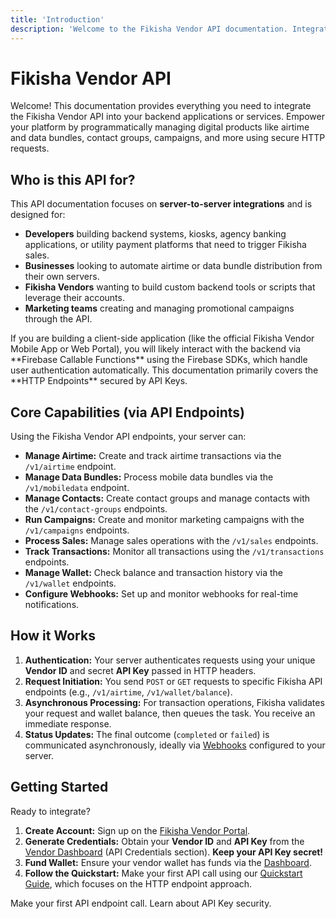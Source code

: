 ```yaml
---
title: 'Introduction'
description: 'Welcome to the Fikisha Vendor API documentation. Integrate airtime, data, campaigns, and more via HTTP endpoints.'
---
```



# Fikisha Vendor API

Welcome! This documentation provides everything you need to integrate the Fikisha Vendor API into your backend applications or services. Empower your platform by programmatically managing digital products like airtime and data bundles, contact groups, campaigns, and more using secure HTTP requests.

## Who is this API for?

This API documentation focuses on **server-to-server integrations** and is designed for:

-   **Developers** building backend systems, kiosks, agency banking applications, or utility payment platforms that need to trigger Fikisha sales.
-   **Businesses** looking to automate airtime or data bundle distribution from their own servers.
-   **Fikisha Vendors** wanting to build custom backend tools or scripts that leverage their accounts.
-   **Marketing teams** creating and managing promotional campaigns through the API.

<Info>
  If you are building a client-side application (like the official Fikisha Vendor Mobile App or Web Portal), you will likely interact with the backend via **Firebase Callable Functions** using the Firebase SDKs, which handle user authentication automatically. This documentation primarily covers the **HTTP Endpoints** secured by API Keys.
</Info>

## Core Capabilities (via API Endpoints)

Using the Fikisha Vendor API endpoints, your server can:

-   <Icon name="paper-plane" color="#F7924F" /> **Manage Airtime:** Create and track airtime transactions via the `/v1/airtime` endpoint.
-   <Icon name="wifi" color="#F7924F" /> **Manage Data Bundles:** Process mobile data bundles via the `/v1/mobiledata` endpoint.
-   <Icon name="address-book" color="#F7924F" /> **Manage Contacts:** Create contact groups and manage contacts with the `/v1/contact-groups` endpoints.
-   <Icon name="bullhorn" color="#F7924F" /> **Run Campaigns:** Create and monitor marketing campaigns with the `/v1/campaigns` endpoints.
-   <Icon name="cart-shopping" color="#F7924F" /> **Process Sales:** Manage sales operations with the `/v1/sales` endpoints.
-   <Icon name="clock-rotate-left" color="#F7924F" /> **Track Transactions:** Monitor all transactions using the `/v1/transactions` endpoints.
-   <Icon name="wallet" color="#F7924F" /> **Manage Wallet:** Check balance and transaction history via the `/v1/wallet` endpoints.
-   <Icon name="webhook" color="#F7924F" /> **Configure Webhooks:** Set up and monitor webhooks for real-time notifications.

## How it Works

1.  **Authentication:** Your server authenticates requests using your unique **Vendor ID** and secret **API Key** passed in HTTP headers.
2.  **Request Initiation:** You send `POST` or `GET` requests to specific Fikisha API endpoints (e.g., `/v1/airtime`, `/v1/wallet/balance`).
3.  **Asynchronous Processing:** For transaction operations, Fikisha validates your request and wallet balance, then queues the task. You receive an immediate response.
4.  **Status Updates:** The final outcome (`completed` or `failed`) is communicated asynchronously, ideally via [Webhooks](/guides/webhooks) configured to your server.

## Getting Started

Ready to integrate?

1.  **Create Account:** Sign up on the [Fikisha Vendor Portal](https://vendor.fikisha.app/signin).
2.  **Generate Credentials:** Obtain your **Vendor ID** and **API Key** from the [Vendor Dashboard](https://vendor.fikisha.app/dashboard) (API Credentials section). **Keep your API Key secret!**
3.  **Fund Wallet:** Ensure your vendor wallet has funds via the [Dashboard](https://vendor.fikisha.app/dashboard).
4.  **Follow the Quickstart:** Make your first API call using our [Quickstart Guide](/quickstart), which focuses on the HTTP endpoint approach.

<CardGroup col={2}>
  <Card title="Quickstart (HTTP)" icon="rocket" href="/quickstart">
    Make your first API endpoint call.
  </Card>
  <Card title="Authentication" icon="key" href="/authentication">
    Learn about API Key security.
  </Card>
</CardGroup>
